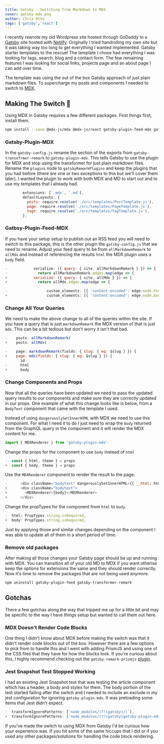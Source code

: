```yaml
---
title: Gatsby - Switching from Markdown to MDX
cover: gatsby-mdx.png
author: Chris Otto
tags: ['gatsby','react']
---
```


I recently rewrote my old Wordpress site hosted through GoDaddy to a [Gatsby](https://www.gatsbyjs.org/) site hosted
with [Netlify](https://www.netlify.com/). Originally I tried handrolling my own site but it was taking way too long to get everything I wanted
implemented. Gatsby starter templates to the rescue! The template I chose had everything I was looking for
tags, search, blog and a contact form. The few remaining features I was looking for social links,
projects page and an about page I can add over time.

The template was using the out of the box Gatsby approach of just plain markdown files. To supercharge my posts and
components I needed to switch to [MDX](https://github.com/mdx-js/mdx).

## Making The Switch 🎉

Using MDX in Gatsby requires a few different packages. First things first, install them.

```sh
npm install --save @mdx-js/mdx @mdx-js/react gatsby-plugin-feed-mdx gatsby-plugin-mdx
```

### Gatsby-Plugin-MDX

In the `gatsby-config.js` rename the section of the exports from `gatsby-transofrmer-remark` to `gatsby-plugin-mdx`. This tells Gatsby
to use the plugin for MDX and stop using the transformer for just plain markdown files. Rename the `plugins` node to `gatsbyRemarkPlugins`
and keep the plugins that you had before (there are one or two exceptions to this but we'll cover them later). I wanted the plugin
to work with both MDX and MD to start out and to use my templates that I already had.

```js
        extensions: [`.mdx`, `.md`],
        defaultLayouts: {
          posts: require.resolve('./src/templates/PostTemplate.js'),
          page: require.resolve('./src/templates/PageTemplate.js'),
          tags: require.resolve('./src/templates/TagTemplate.js'),
        },
```

### Gatbsy-Plugin-Feed-MDX

If you have your setup setup to publish out an RSS feed you will need to switch to this package, this is the other plugin the
`gatsby-config.js` that we need to rename. Adjust your feed query to be from `allMarkdownRemark` to `allMdx` and instead of referencing the results `html` the MDX plugin
uses a `body` field.

```js
-            serialize: ({ query: { site, allMarkdownRemark } }) => {
-              return allMarkdownRemark.edges.map(edge => {
+            serialize: ({ query: { site, allMdx } }) => {
+              return allMdx.edges.map(edge => {
```

```js
-                  custom_elements: [{ 'content:encoded': edge.node.html }],
+                  custom_elements: [{ 'content:encoded': edge.node.body }],
```

### Change All Your Queries

We need to make the above change to all of the queries within the site. If you have a query that is just `markdownRemark` the MDX
version of that is just `mdx`. This can be a bit tedious but don't worry it isn't that bad.

```js
-    posts: allMarkdownRemark(
+    posts: allMdx(
```

```js
-    page: markdownRemark(fields: { slug: { eq: $slug } }) {
+    page: mdx(fields: { slug: { eq: $slug } }) {
       id
-      html
+      body
```

### Change Components and Props

Now that all the queries have been updated we need to pass the updated query results to our components and make sure they are
correctly updated in our props. One example of what this change looks like is below, from a `BodyText` component that came with
the template I used.

Instead of using `dangerouslySetInnerHTML` with MDX we need to use this component. For what I need it to do I just need to wrap the
`body` returned from the GraphQL query in the component and it will render the MDX content for me.

```js
import { MDXRenderer } from 'gatsby-plugin-mdx'
```

Change the props for the component to use `body` instead of `html`

```js
-  const { html, theme } = props
+  const { body, theme } = props
```

Use the `MDXRenderer` component to render the result to the page.

```js
-      <div className="bodytext" dangerouslySetInnerHTML={{ __html: html }} />
+      <div className="bodytext">
+        <MDXRenderer>{body}</MDXRenderer>
+      </div>
```

Change the propTypes for the component from `html` to `body`.

```js
-  html: PropTypes.string.isRequired,
+  body: PropTypes.string.isRequired,
```

Just by applying those and similar changes depending on the component I was able to update all of them in a short period of time.

### Remove old packages

After making all those changes your Gatsby page should be up and running with MDX. You can transition all of your old MD to MDX if you
want otherise keep the options for extensions the same and they should render correctly. Now it's time to remove the packages that are
not being used anymore.

```sh
npm uninstall gatsby-plugin-feed gatsby-transformer-remark
```

## Gotchas

There a few gotchas along the way that tripped me up for a little bit and may be specific to the way I have things setup but wanted to
call them out here.

### MDX Doesn't Render Code Blocks

One thing I didn't know about MDX before making the switch was that it didn't render code blocks out of the box. However there are a
few options to pick from to handle this and I went with adding PrismJS and using one of the CSS files that they have for how the
blocks look. If you're curious about this, I highly recommend checking out the `gatsby-remark-prismjs` [plugin](https://www.gatsbyjs.org/packages/gatsby-remark-prismjs/?=prismjs).

### Jest Snapshot Test Stopped Working

I had an existing Jest Snapshot test that was testing the article component which has a header, a body and styles for them.
The body portion of the test started failing after the switch and I needed to include an exclude in my jest configuration for ignoring
`gatsby-plugin-mdx`. It was preloading some items that Jest didn't expect.

```js
-  transformIgnorePatterns: [`node_modules/(?!(gatsby)/)`],
+  transformIgnorePatterns: ['node_modules/(?!(gatsby|gatsby-plugin-mdx)/)'],
```

If you've made the switch to using MDX from Gatsby I'd be curious how your experience was. If you hit some of the same hiccups that
I did or if you used any other packages/solutions for handling the code block rendering.